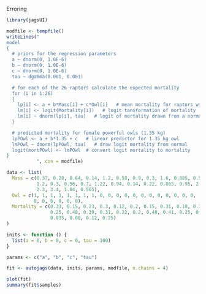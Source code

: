 Erroring

```r
library(jagsUI)
```

```r
modfile <- tempfile()
writeLines("
model
{
  # priors for the regression parameters
  a ~ dnorm(0, 1.0E-6)   
  b ~ dnorm(0, 1.0E-6)
  c ~ dnorm(0, 1.0E-6)
  tau ~ dgamma(0.001, 0.001)

  # for each of the 26 raptors calculate the expected mortality
  for (i in 1:26)
  {
    lp[i] <- a + b*Mass[i] + c*Owl[i]   # mean mortality for raptors with that weight and type
    lm[i] <- logit(Mortality[i])   # logit tansformation of mortality
    lm[i] ~ dnorm(lp[i], tau)   # logit of mortality drawn from a normal distribution
  }

  # predicted mortality for female powerful owls (1.35 kg)
  lpPOwl <- a + b*1.35 + c   # linear predictor for 1.35 kg owl
  lmPOwl ~ dnorm(lpPOwl, tau)   # draw logit mortality from normal
  logit(mortPOwl) <- lmPOwl  # convert logit mortality to mortality
}
           ", con = modfile)
```

```r
data <- list(
  Mass = c(0.37, 0.28, 0.64, 0.14, 1.2, 0.58, 0.9, 0.3, 1.6, 0.885, 0.53, 
           1.2, 0.3, 0.56, 0.7, 1.22, 0.94, 0.14, 0.22, 0.865, 0.95, 2.5, 
           2.3, 3.4, 1.04, 0.565),
  Owl = c(1, 1, 1, 1, 1, 1, 1, 1, 0, 0, 0, 0, 0, 0, 0, 0, 0, 0, 0, 0, 
          0, 0, 0, 0, 0, 0),
  Mortality = c(0.33, 0.15, 0.23, 0.3, 0.12, 0.2, 0.15, 0.31, 0.18, 0.3, 0.3, 
                0.25, 0.48, 0.39, 0.31, 0.22, 0.2, 0.48, 0.41, 0.25, 0.26, 0.04, 
                0.035, 0.08, 0.12, 0.25)
)
```

```r
inits <- function () {
  list(a = 0, b = 0, c = 0, tau = 100)
}
```

```r
params <- c("a", "b", "c", "tau")
```

```r
fit <- autojags(data, inits, params, modfile, n.chains = 4)
```

```r
plot(fit)
summary(fit$samples)
```
